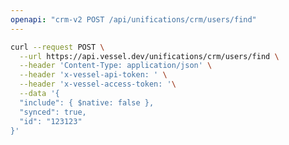 ```yaml
---
openapi: "crm-v2 POST /api/unifications/crm/users/find"
---
```


<RequestExample>

```bash Request
curl --request POST \
  --url https://api.vessel.dev/unifications/crm/users/find \
  --header 'Content-Type: application/json' \
  --header 'x-vessel-api-token: ' \
  --header 'x-vessel-access-token: '\
  --data '{
  "include": { $native: false },
  "synced": true,
  "id": "123123"
}'
```

</RequestExample>
